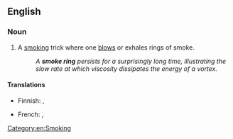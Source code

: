 ==English==
{{wikipedia}}

===Noun===
{{en-noun|sg=[[smoke]] [[ring]]}}

# A [[smoking]] trick where one [[blow]]s or exhales rings of smoke.
#:''A '''smoke ring''' persists for a surprisingly long time, illustrating the slow rate at which viscosity dissipates the energy of a vortex.''

====Translations====
{{trans-top|smoking trick}}
* Finnish: {{t-|fi|savurengas}}, {{t+|fi|rengas}}
{{trans-mid}}
* French: {{t-|fr|rond de fumée|m}}, {{t-|fr|ronds de fumée|m|p}}
{{trans-bottom}}

[[Category:en:Smoking]]